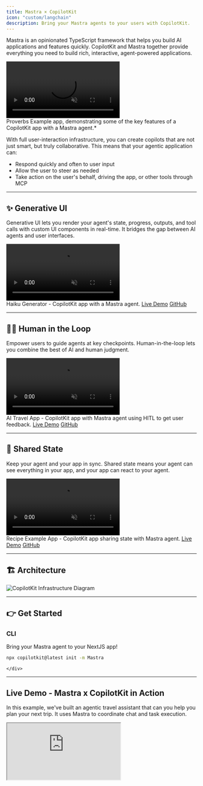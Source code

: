 ```yaml
---
title: Mastra × CopilotKit
icon: "custom/langchain"
description: Bring your Mastra agents to your users with CopilotKit.
---
```



Mastra is an opinionated TypeScript framework that helps you build AI applications and features quickly. 
CopilotKit and Mastra together provide everything you need to build rich, interactive, agent-powered applications. 

<div className="p-0 rounded-lg shadow-[0_0_40px_10px_rgba(99,102,241,0.4)]">
  <video 
    src="https://cdn.copilotkit.ai/docs/copilotkit/videos/coagents/overview.mp4"
    className="rounded-lg w-full"
    controls
    autoPlay
    muted
    loop
    playsInline
  />
</div>

<Callout>
Proverbs Example app, demonstrating some of the key features of a CopilotKit app with a Mastra agent.*
</Callout>

With full user-interaction infrastructure, you can create copilots that are not just smart, but truly collaborative.  This means that your agentic application can:
* Respond quickly and often to user input
* Allow the user to steer as needed
* Take action on the user's behalf, driving the app, or other tools through MCP

---

## ✨ Generative UI

Generative UI lets you render your agent's state, progress, outputs, and tool calls with custom UI components in real-time. It bridges the gap between AI agents and user interfaces. 

<div className="p-0 rounded-2xl shadow-[0_0_40px_10px_rgba(200,200,200,0.4)]">
  <video 
    src="https://cdn.copilotkit.ai/docs/copilotkit/videos/coagents/haiku.mp4"
    className="rounded-2xl w-full"
    controls
    autoPlay
    muted
    loop
    playsInline
  />
</div>

<Callout>
  Haiku Generator - CopilotKit app with a Mastra agent. 
  <a href="https://feature-viewer-langgraph.vercel.app/feature/tool_based_generative_ui" className="text-blue-600 dark:text-blue-400 hover:text-blue-800 dark:hover:text-blue-300 hover:font-bold transition-colors">Live Demo</a> 
  <a href="https://github.com/CopilotKit/CopilotKit/tree/main/examples/demo-viewer/agent/demo/langgraph_tool_based_generative_ui" className="text-gray-600 dark:text-gray-400 hover:text-gray-800 dark:hover:text-gray-300 hover:font-bold transition-colors">GitHub</a>
</Callout>


---

## 🧑‍💻 Human in the Loop

Empower users to guide agents at key checkpoints. Human-in-the-loop lets you combine the best of AI and human judgment.

<div className="p-0 rounded-2xl shadow-[0_0_40px_10px_rgba(200,200,200,0.4)]">
  <video 
    src="https://cdn.copilotkit.ai/docs/copilotkit/images/coagents/human-in-the-loop-example.mp4"
    className="rounded-2xl w-full"
    controls
    autoPlay
    muted
    loop
    playsInline
  />
</div>

<Callout>
  AI Travel App - CopilotKit app with Mastra agent using HITL to get user feedback. 
  <a href="https://examples-coagents-ai-travel-app.vercel.app/" className="text-blue-600 dark:text-blue-400 hover:text-blue-800 dark:hover:text-blue-300 hover:font-bold transition-colors">Live Demo</a> 
  <a href="https://github.com/CopilotKit/CopilotKit/tree/main/examples/demo-viewer/agent/demo/langgraph_human_in_the_loop" className="text-gray-600 dark:text-gray-400 hover:text-gray-800 dark:hover:text-gray-300 hover:font-bold transition-colors">GitHub</a>
</Callout>

---

## 🔄 Shared State

Keep your agent and your app in sync. Shared state means your agent can see everything in your app, and your app can react to your agent.

<div className="p-0 rounded-2xl shadow-[0_0_40px_10px_rgba(200,200,200,0.4)]">
  <video 
    src="https://cdn.copilotkit.ai/docs/copilotkit/videos/coagents/shared-state.mp4"
    className="rounded-2xl w-full"
    controls
    autoPlay
    muted
    loop
    playsInline
  />
</div>

<Callout>
  Recipe Example App - CopilotKit app sharing state with Mastra agent. 
  <a href="https://feature-viewer-langgraph.vercel.app/feature/shared_state" className="text-blue-600 dark:text-blue-400 hover:text-blue-800 dark:hover:text-blue-300 hover:font-bold transition-colors">Live Demo</a> 
  <a href="https://github.com/CopilotKit/CopilotKit/tree/main/examples/demo-viewer/agent/demo/langgraph_shared_state" className="text-gray-600 dark:text-gray-400 hover:text-gray-800 dark:hover:text-gray-300 hover:font-bold transition-colors">GitHub</a>
</Callout>

---

## 🏗️ Architecture

<div className="p-0 rounded-2xl shadow-[0_0_40px_10px_rgba(79,70,229,0.4)]">
  <img src="https://cdn.copilotkit.ai/docs/copilotkit/images/coagents/coagents-highlevel-overview.png" alt="CopilotKit Infrastructure Diagram" className="w-full rounded-2xl" />
</div>

---

## 👉  Get Started

  <div className="lg:col-span-4 border-2 border-border px-6 pt-1 pb-4 rounded-xl text-center transition-colors min-h-[180px] flex flex-col justify-between">
    <div>
      <h3 className="text-xl font-bold mb-3 text-foreground">CLI</h3>
      <p className="text-sm text-muted-foreground mb-4">Bring your Mastra agent to your NextJS app!</p>
    </div>
    <div className="h-12 flex items-center justify-center">
      
```bash
npx copilotkit@latest init -m Mastra
```
    </div>
  </div>

  ---

## Live Demo - Mastra x CopilotKit in Action

In this example, we've built an agentic travel assistant that can you help you plan your next trip. It uses Mastra
to coordinate chat and task execution.

<div className="flex justify-center mb-10">
<iframe src="https://examples-coagents-ai-travel-app.vercel.app?copilotOpen=true" className="w-[800px] h-[600px] rounded-xl border" />
</div>

## 👉 Next Steps

<CTACards cards={[
  {
    title: "Quickstart",
    href: "/coagents/quickstart/langgraph",
    description: "Build your first CoAgent in minutes.",
    iconKey: "play"
  },
  {
    title: "Feature Overview",
    href: "https://feature-viewer-langgraph.vercel.app/",
    description: "Try the key features of CoAgents powered by CopilotKit & Mastra.",
    iconKey: "wand"
  },
  {
    title: "Travel Agent Tutorial",
    href: "/coagents/tutorials/ai-travel-app",
    description: "Step-by-step guide to building an agent-native travel app.",
    iconKey: "message-square"
  }
]} />
